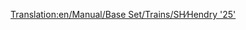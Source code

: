 [[Translation:en/Manual/Base Set/Trains/SH∕Hendry '25']]
{{it/Manuale/Set base/Treni/StatLocomotive|Image=[[File:en/Manual/Base Set/Trains/Shhendry25.png]]
|Name=SH/Hendry "25"
|Costo=35.156
|Velocità=128
|Peso=72 
|Potenza=932 
|Sforzo=21.311 
|Kn=209
|Annuale=2.894
|Progettata=1961
|Vita=18
|Clima=  
*Temperato
|Descrizione=Questa la prima motrice diesel in grado di trainare carichi pesanti. È più debole della [[it/Manuale/Set base/Treni/UU '37'|UU "37"]]; difficilmente migliore della [[it/Manuale/Set base/Treni/Ginzu 'A4'|Ginzu "A4"]] e inferiore alla [[it/Manuale/Set base/Treni/SH '8P'|SH "8P"]]. È meglio utilizzato per carichi leggeri o medi, assegnandole il ruolo di "cavallo da tiro secondario", come la [[it/Manuale/Set base/Treni/Chaney 'Jubilee'|Chaney "Jubilee"]] all'inizio del gioco.
|Real-life=[http://en.wikipedia.org/wiki/British_Rail_Class_25 British Rail Class 25]
}}